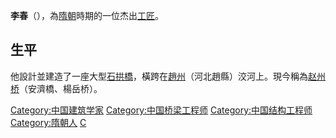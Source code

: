 '''李春'''（{{bd|？||？||catIdx=L李}}），為[[隋朝|隋朝]]時期的一位杰出[[工匠|工匠]]。

==生平==
他設計並建造了一座大型[[石拱橋|石拱橋]]，橫跨在[[趙州|趙州]]（河北趙縣）洨河上。現今稱為[[赵州桥|赵州桥]]（安濟橋、楊岳桥）。

{{China-bio-stub}}

{{DEFAULTSORT:L}}
[[Category:中国建筑学家|Category:中国建筑学家]]
[[Category:中国桥梁工程师|Category:中国桥梁工程师]]
[[Category:中国结构工程师|Category:中国结构工程师]]
[[Category:隋朝人|Category:隋朝人]]
[[Category:李姓|C]]